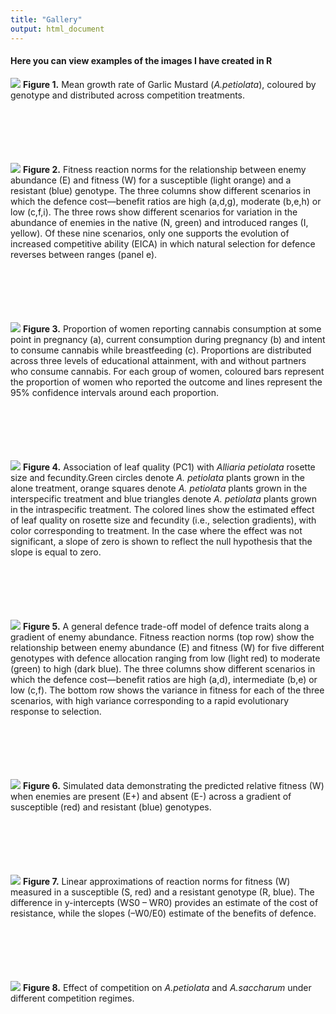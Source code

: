 ```yaml
---
title: "Gallery"
output: html_document
---
```


#### Here you can view examples of the images I have created in R



![](Gallery/FamilyGrowthRate_new.png)
**Figure 1.** Mean growth rate of Garlic Mustard (*A.petiolata*), coloured by genotype and distributed across competition treatments. 

</div>
<div style="margin-bottom:100px;">
</div>

![](Gallery/Figure6bhtmlUpload.png)
**Figure 2.** Fitness reaction norms for the relationship between enemy abundance (E) and fitness (W)
for a susceptible (light orange) and a resistant (blue) genotype. The three columns show different
scenarios in which the defence cost—benefit ratios are high (a,d,g), moderate (b,e,h) or low (c,f,i). The
three rows show different scenarios for variation in the abundance of enemies in the native (N, green)
and introduced ranges (I, yellow). Of these nine scenarios, only one supports the evolution of increased
competitive ability (EICA) in which natural selection for defence reverses between ranges (panel e).


</div>
<div style="margin-bottom:100px;">
</div>


![](Gallery/ComboPlot.png)
**Figure 3.** Proportion of women reporting cannabis consumption at some point in pregnancy (a), current consumption during pregnancy (b) and intent to consume cannabis while breastfeeding (c). Proportions are distributed across three levels of educational attainment, with and without partners who consume cannabis. For each group of women, coloured bars represent the proportion of women who reported the outcome and lines represent the 95% confidence intervals around each proportion. 


</div>
<div style="margin-bottom:100px;">
</div>



![](Gallery/PC1SelectionMultiNoLegend_NullHyp.png)
**Figure 4.** Association of leaf quality (PC1) with *Alliaria petiolata* rosette size and
fecundity.Green circles denote *A. petiolata* plants grown in the alone treatment, orange squares
denote *A. petiolata* plants grown in the interspecific treatment and blue triangles denote
*A. petiolata* plants grown in the intraspecific treatment. The colored lines show the
estimated effect of leaf quality on rosette size and fecundity (i.e., selection gradients),
with color corresponding to treatment. In the case where the effect was not significant, a
slope of zero is shown to reflect the null hypothesis that the slope is equal to zero.


</div>
<div style="margin-bottom:100px;">
</div>


![](Gallery/Figure5htmlUpload.png)
**Figure 5.** A general defence trade-off model of defence traits along a gradient of enemy abundance.
Fitness reaction norms (top row) show the relationship between enemy abundance (E) and fitness (W)
for five different genotypes with defence allocation ranging from low (light red) to moderate (green) to
high (dark blue). The three columns show different scenarios in which the defence cost—benefit ratios
are high (a,d), intermediate (b,e) or low (c,f). The bottom row shows the variance in fitness for each of
the three scenarios, with high variance corresponding to a rapid evolutionary response to selection.


</div>
<div style="margin-bottom:100px;">
</div>



![](Gallery/FitnessTradeOff_1.png)
**Figure 6.** Simulated data demonstrating the predicted relative fitness (W) when enemies are present (E+) and absent (E-) across a gradient of susceptible (red) and resistant (blue) genotypes. 


</div>
<div style="margin-bottom:100px;">
</div>



![](Gallery/FitnessLine3.png)
**Figure 7.** Linear approximations of reaction norms for fitness (W) measured in a susceptible (S, red) and a resistant genotype (R, blue). The difference in y-intercepts (WS0 – WR0) provides an estimate of the cost of resistance, while the slopes (–W0/E0) estimate of the benefits of defence.



</div>
<div style="margin-bottom:100px;">
</div>






![](Gallery/StandardizedCompetitionEffects2.png)
**Figure 8.** Effect of competition on *A.petiolata* and *A.saccharum* under different competition regimes. 

 </div>
<div style="margin-bottom:100px;">
</div>
